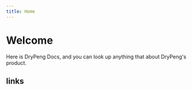 ```yaml
---
title: Home
---
```


# Welcome

Here is DryPeng Docs, and you can look up anything that about DryPeng's product.

## links